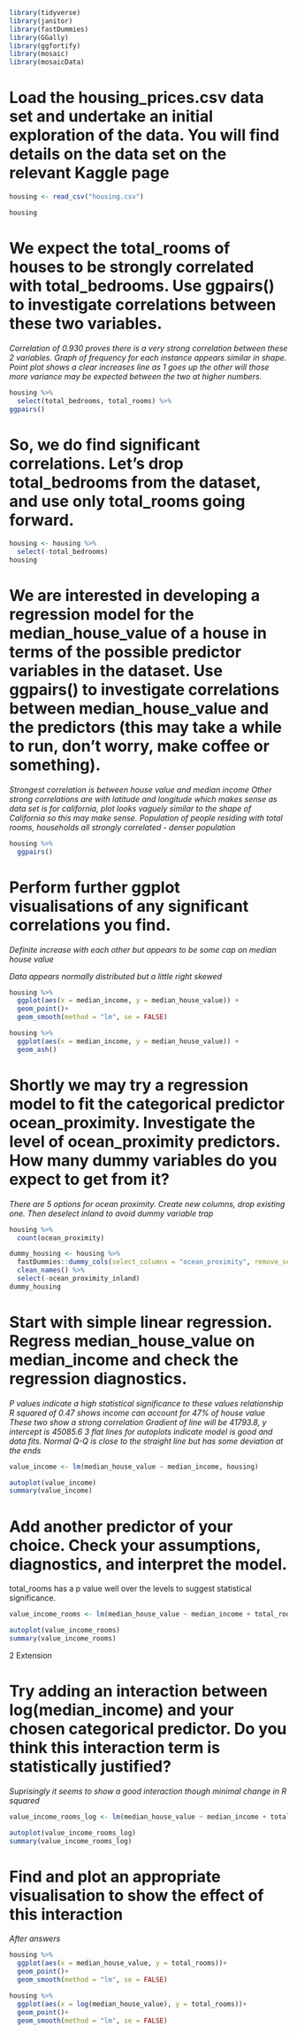 ```r
library(tidyverse)
library(janitor)
library(fastDummies)
library(GGally)
library(ggfortify)
library(mosaic)
library(mosaicData)
```


# Load the housing_prices.csv data set and undertake an initial exploration of the data. You will find details on the data set on the relevant Kaggle page

```r
housing <- read_csv("housing.csv")

housing
```
# We expect the total_rooms of houses to be strongly correlated with total_bedrooms. Use ggpairs() to investigate correlations between these two variables.

_Correlation of 0.930 proves there is a very strong correlation between these 2 variables. Graph of frequency for each instance appears similar in shape. Point plot shows a clear increases line as 1 goes up the other will those more variance may be expected between the two at higher numbers._

```r
housing %>% 
  select(total_bedrooms, total_rooms) %>% 
ggpairs()
```
# So, we do find significant correlations. Let’s drop total_bedrooms from the dataset, and use only total_rooms going forward.

```r
housing <- housing %>%
  select(-total_bedrooms)
housing
```

# We are interested in developing a regression model for the median_house_value of a house in terms of the possible predictor variables in the dataset. Use ggpairs() to investigate correlations between median_house_value and the predictors (this may take a while to run, don’t worry, make coffee or something).

_Strongest correlation is between house value and median income_
_Other strong correlations are with latitude and longitude which makes sense as data set is for california, plot looks vaguely similar to the shape of California so this may make sense._
_Population of people residing with total rooms, households all strongly correlated - denser population_

```r
housing %>% 
  ggpairs()
```
# Perform further ggplot visualisations of any significant correlations you find.

_Definite increase with each other but appears to be some cap on median house value_

_Data appears normally distributed but a little right skewed_

```r
housing %>% 
  ggplot(aes(x = median_income, y = median_house_value)) +
  geom_point()+
  geom_smooth(method = "lm", se = FALSE)

housing %>% 
  ggplot(aes(x = median_income, y = median_house_value)) +
  geom_ash()

```
# Shortly we may try a regression model to fit the categorical predictor ocean_proximity. Investigate the level of ocean_proximity predictors. How many dummy variables do you expect to get from it?

_There are 5 options for ocean proximity. Create new columns, drop existing one. Then deselect inland to avoid dummy variable trap_

```r
housing %>% 
  count(ocean_proximity)

dummy_housing <- housing %>% 
  fastDummies::dummy_cols(select_columns = "ocean_proximity", remove_selected_columns = TRUE) %>% 
  clean_names() %>% 
  select(-ocean_proximity_inland)
dummy_housing
```
# Start with simple linear regression. Regress median_house_value on median_income and check the regression diagnostics.

_P values indicate a high statistical significance to these values relationship_
_R squared of 0.47 shows income can account for 47% of house value_
_These two show a strong correlation_
_Gradient of line will be 41793.8, y intercept is 45085.6_
_3 flat lines for autoplots indicate model is good and data fits. Normal Q-Q is close to the straight line but has some deviation at the ends_

```r
value_income <- lm(median_house_value ~ median_income, housing)

autoplot(value_income)
summary(value_income)
```
# Add another predictor of your choice. Check your assumptions, diagnostics, and interpret the model.

total_rooms has a p value well over the levels to suggest statistical significance. 

```r
value_income_rooms <- lm(median_house_value ~ median_income + total_rooms, housing)

autoplot(value_income_rooms)
summary(value_income_rooms)
```
2 Extension

# Try adding an interaction between log(median_income) and your chosen categorical predictor. Do you think this interaction term is statistically justified?

_Suprisingly it seems to show a good interaction though minimal change in R squared_

```r
value_income_rooms_log <- lm(median_house_value ~ median_income + total_rooms +log(median_income):total_rooms, housing)

autoplot(value_income_rooms_log) 
summary(value_income_rooms_log)
```
# Find and plot an appropriate visualisation to show the effect of this interaction
_After answers_
```r
housing %>% 
  ggplot(aes(x = median_house_value, y = total_rooms))+
  geom_point()+
  geom_smooth(method = "lm", se = FALSE)

housing %>% 
  ggplot(aes(x = log(median_house_value), y = total_rooms))+
  geom_point()+
  geom_smooth(method = "lm", se = FALSE)
```

